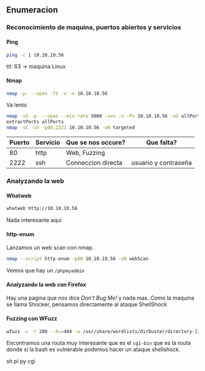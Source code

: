 ## Enumeracion {-}

### Reconocimiento de maquina, puertos abiertos y servicios {-} 

#### Ping {-}

```bash
ping -c 1 10.10.10.56
```
ttl: 63 -> maquina Linux

#### Nmap {-}

```bash
nmap -p- --open -T5 -v -n 10.10.10.56
```

Va lento

```bash
nmap -sS -p- --open --min-rate 5000 -vvv -n -Pn 10.10.10.56 -oG allPorts 
extractPorts allPorts
nmap -sC -sV -p80,2222 10.10.10.56 -oN targeted
```


| Puerto | Servicio | Que se nos occure? | Que falta?           |
| ------ | -------- | ------------------ | -------------------- |
| 80     | http     | Web, Fuzzing       |                      |
| 2222   | ssh      | Conneccion directa | usuario y contraseña |




### Analyzando la web {-}

#### Whatweb {-}

```bash
whatweb http://10.10.10.56
```

Nada interesante aqui

#### http-enum {-}

Lanzamos un web scan con nmap.

```bash
nmap --script http-enum -p80 10.10.10.56 -oN webScan
```

Vemos que hay un `/phpmyadmin`

#### Analyzando la web con Firefox {-}

Hay una pagina que nos dice *Don't Bug Me!* y nada mas. Como la maquina se llama Shocker, pensamos directamente al ataque ShellShock

#### Fuzzing con WFuzz {-}

```bash
wfuzz -c -t 200 --hc=404 -w /usr/share/wordlists/dirbuster/directory-list-2.3-medium.txt http://10.10.10.56/FUZZ/
```

Encontramos una routa muy interesante que es el `cgi-bin` que es la routa donde si la bash es vulnerable podemos hacer un ataque shellshock.

sh
pl
py
cgi

